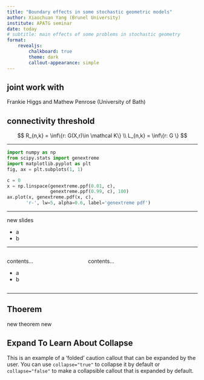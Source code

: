 ```yaml
---
title: "Boundary effects in some stochastic geometric models"
author: Xiaochuan Yang (Brunel University)
institute: APATG seminar
date: today
# subtitle: main effects of some problems in stochastic geometry
format: 
    revealjs:
        chalkboard: true
        theme: dark
        callout-appearance: simple
---
```


##  {.center}
:::{.callout-important}
## joint work with
Frankie Higgs and Mathew Penrose (University of Bath)
:::

## connectivity threshold 

$$
R_{n,k} = \inf\{r: G(X,r)\in \mathcal K\} \\
L_{n,k} = \inf\{r: G \}
$$

---

```python
import numpy as np
from scipy.stats import genextreme
import matplotlib.pyplot as plt
fig, ax = plt.subplots(1, 1)

c = 0
x = np.linspace(genextreme.ppf(0.01, c),
                genextreme.ppf(0.99, c), 100)
ax.plot(x, genextreme.pdf(x, c),
       'r-', lw=5, alpha=0.6, label='genextreme pdf')
```

---

new slides


:::{.incremental}
- a
- b
:::


---

:::: {.columns}

::: {.column width="40%"}
contents...


:::{.incremental}
- a
- b
:::

:::

::: {.column width="60%"}
contents...
:::

::::


---

:::{.callout-tip}
## Thoerem
new theorem
new
:::


::: {.callout-caution collapse="true"}
## Expand To Learn About Collapse

This is an example of a 'folded' caution callout that can be expanded by the user. You can use `collapse="true"` to collapse it by default or `collapse="false"` to make a collapsible callout that is expanded by default.
:::